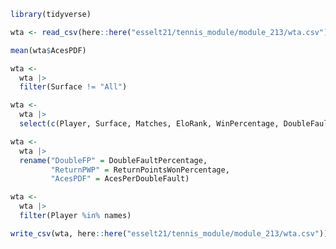 ```r
library(tidyverse)
```

```r
wta <- read_csv(here::here("esselt21/tennis_module/module_213/wta.csv"))
```

```r
mean(wta$AcesPDF)
```

```r
wta <-
  wta |>
  filter(Surface != "All")
```

```r
wta <-
  wta |>
  select(c(Player, Surface, Matches, EloRank, WinPercentage, DoubleFaultPercentage, ReturnPointsWonPercentage, AcesPerDoubleFault))
```

```r
wta <-
  wta |>
  rename("DoubleFP" = DoubleFaultPercentage,
         "ReturnPWP" = ReturnPointsWonPercentage,
         "AcesPDF" = AcesPerDoubleFault)
```

```r
wta <-
  wta |>
  filter(Player %in% names)
```


```r
write_csv(wta, here::here("esselt21/tennis_module/module_213/wta.csv"))
```

